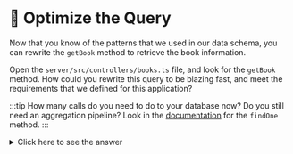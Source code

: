 # 👐 Optimize the Query

Now that you know of the patterns that we used in our data schema, you can rewrite the `getBook` method to retrieve the book information.

Open the `server/src/controllers/books.ts` file, and look for the `getBook` method. How could you rewrite this query to be blazing fast, and meet the requirements that we defined for this application?

:::tip
How many calls do you need to do to your database now? Do you still need an aggregation pipeline? Look in the [documentation](https://www.mongodb.com/docs/manual/reference/method/db.collection.findOne/) for the `findOne` method.
:::

<details>
  <summary>Click here to see the answer</summary>

<div>


<Tabs>
  <TabItem value="js" label="JavaScript">

  ```ts
      public async getBook(bookId: string): Promise<Book> {
          /**
           * Optimized Code
           */
          const book = await collections?.books?.findOne({ _id: bookId });

          return book;
      }

  ```

  </TabItem>

  <TabItem value="java" label="Java">

  ```java
    // todo
  ```

  </TabItem>


</Tabs>
</div>
</details>
